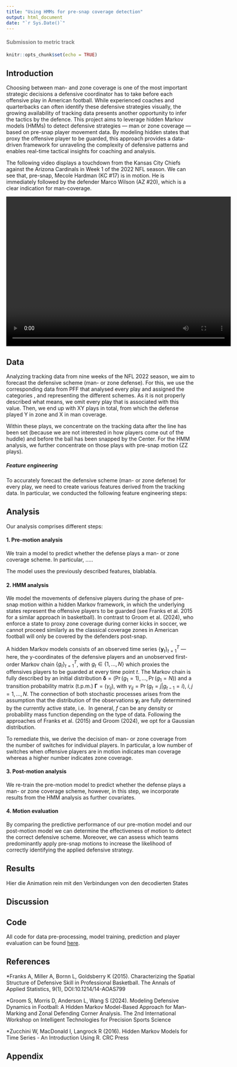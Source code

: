 ```yaml
---
title: "Using HMMs for pre-snap coverage detection"
output: html_document
date: "`r Sys.Date()`"
---
```


#### <span style="color: grey;"> Submission to metric track </span>

```r
knitr::opts_chunk$set(echo = TRUE)
```

## Introduction

Choosing between man- and zone coverage is one of the most important strategic decisions a defensive coordinator has to take before each offensive play in American football. While experienced coaches and quarterbacks can often identify these defensive strategies visually, the growing availability of tracking data presents another opportunity to infer the tactics by the defence.
This project aims to leverage hidden Markov models (HMMs) to detect defensive strategies --- man or zone coverage --- based on pre-snap player movement data. 
By modeling hidden states that proxy the offensive player to be guarded, this approach provides a data-driven framework for unraveling the complexity of defensive patterns and enables real-time tactical insights for coaching and analysis.

The following video displays a touchdown from the Kansas City Chiefs against the Arizona Cardinals in Week 1 of the 2022 NFL season. We can see that, pre-snap, Mecole Hardman (KC #17) is in motion. He is immediately followed by the defender Marco Wilson (AZ #20), which is a clear indication for man-coverage. 

<center>
<video width="600" height="400" controls>
  <source src="kc_az_td.mp4" type="video/mp4">
</video>
</center>

## Data
Analyzing tracking data from nine weeks of the NFL 2022 season, we aim to forecast the defensive scheme (man- or zone defense). For this, we use the corresponding data from PFF that analysed every play and assigned the categories \textit{man}, \textit{zone} and \textit{others} representing the different schemes. As it is not properly described what \textit{others} means, we omit every play that is associated with this value. Then, we end up with XY plays in total, from which the defense played Y in zone and X in man coverage.

Within these plays, we concentrate on the tracking data after the line has been set (because we are not interested in how players come out of the huddle) and before the ball has been snapped by the Center. For the HMM analysis, we further concentrate on those plays with pre-snap motion (ZZ plays). 

##### Feature engineering
To accurately forecast the defensive scheme (man- or zone defense) for every play, we need to create various features derived from the tracking data. In particular, we conducted the following feature engineering steps:

\textbf{UMSCHREIBEN} \textit{For all players and the ball carrier we use the features already contained in the tracking data, namely x- and y-coordinates, speed, acceleration, distance covered, orientation and direction. Except for the ball carrier we further compute the euclidean distance, x-distance and y-distance to the ball carrier. For defensive players only, we additionally compute the absolute difference of the defender’s direction and the angle of the shortest segment between the defender and the ball carrier. Subsequently, we order all players (in each frame) with respect to their euclidean distance to the ball carrier and standardize all features.
More details regarding data pre-processing can be found in the Appendix.}

## Analysis 

Our analysis comprises different steps:

#### 1. Pre-motion analysis
We train a model to predict whether the defense plays a man- or zone coverage scheme. In particular, .....

The model uses the previously described features, blablabla. 

#### 2. HMM analysis
We model the movements of defensive players during the phase of pre-snap motion within a hidden Markov framework, in which the underlying states represent the offensive players to be guarded (see Franks et al. 2015 for a similar approach in basketball). In contrast to Groom et al. (2024), who enforce a state to proxy zone coverage during corner kicks in soccer, we cannot proceed similarly as the classical coverage zones in American football will only be covered by the defenders post-snap. 

\textbf{den folgenden Teil könnte man auch in den Appendix packen}

A hidden Markov models consists of an observed time series $\{\boldsymbol{y}_t\}_{t=1}^T$ --- here, the y-coordinates of the defensive players and an unobserved first-order Markov chain $\{ g_t\}_{t=1}^T$, with $g_t \in \{1,\ldots,N\}$ which proxies the offensives players to be guarded at every time point $t$. The Markov chain is fully described by an initial distribution $\boldsymbol{\delta}=\bigl( \Pr(g_1=1), \ldots, \Pr(g_1=N) \bigr)$ and a transition probability matrix (t.p.m.) $\boldsymbol{\Gamma} = (\gamma_{ij}),$ with $\gamma_{ij} = \Pr(g_t = j| g_{t-1} = i), \ i,j = 1, \ldots, N$. The connection of both stochastic processes arises from the assumption that the distribution of the observations $\boldsymbol{y}_t$ are fully determined by the currently active state, i.e.\ 
\begin{equation*}
f(\boldsymbol{y}_t|g_1, \ldots, g_T, \boldsymbol{y}_1, \ldots, \boldsymbol{y}_{t-1},\boldsymbol{y}_{t+1},\ldots,\boldsymbol{y}_T) = f(\boldsymbol{y}_t|g_t).
\end{equation*}
In general, $f$ can be any density or probability mass function depending on the type of data. Following the approaches of Franks et al. (2015) and Groom (2024), we opt for a Gaussian distribution.

To remediate this, we derive the decision of man- or zone coverage from the number of switches for individual players. In particular, a low number of switches when offensive players are in motion indicates man coverage whereas a higher number indicates zone coverage.

#### 3. Post-motion analysis
We re-train the pre-motion model to predict whether the defense plays a man- or zone coverage scheme, however, in this step, we incorporate results from the HMM analysis as further covariates.

#### 4. Motion evaluation
By comparing the predictive performance of our pre-motion model and our post-motion model we can determine the effectiveness of motion to detect the correct defensive scheme. Moreover, we can assess which teams predominantly apply pre-snap motions to increase the likelihood of correctly identifying the applied defensive strategy.

## Results

Hier die Animation rein mit den Verbindungen von den decodierten States 

## Discussion




## Code

All code for data pre-processing, model training, prediction and player evaluation can be found [here](https://github.com/janoleko/BDB-2025/).

## References
*Franks A, Miller A, Bornn L, Goldsberry K (2015). Characterizing the Spatial Structure of Defensive Skill in Professional Basketball. The Annals of Applied Statistics, 9(1), DOI:10.1214/14-AOAS799

*Groom S, Morris D, Anderson L, Wang S (2024). Modeling Defensive Dynamics in Football: A Hidden Markov Model-Based Approach for Man-Marking and Zonal Defending Corner Analysis. The 2nd International Workshop on Intelligent Technologies for Precision Sports Science

*Zucchini W, MacDonald I, Langrock R (2016). Hidden Markov Models for Time Series - An Introduction Using R. CRC Press

## Appendix